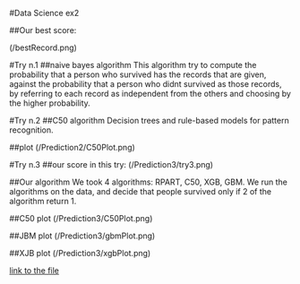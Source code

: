 
#Data Science ex2

##Our best score:

(/bestRecord.png)

#Try n.1
##naive bayes algorithm
This algorithm try to compute the probability that a person who survived has the records that are given, against the probability that a person who didnt survived as those records, by referring to each record as independent from the others and choosing by the higher probability.

#Try n.2
##C50 algorithm
Decision trees and rule-based models for pattern recognition.

##plot
(/Prediction2/C50Plot.png)

#Try n.3
##our score in this try:
(/Prediction3/try3.png)

##Our algorithm
We took 4 algorithms: RPART, C50, XGB, GBM.
We run the algorithms on the data, and decide that people survived only if 2 of the algorithm return 1.

##C50 plot
(/Prediction3/C50Plot.png)

##JBM plot
(/Prediction3/gbmPlot.png)

##XJB plot
(/Prediction3/xgbPlot.png)

[link to the file](https://github.com/naordalal/DataScience-hw2/blob/master/Prediction3/try3.csv)
